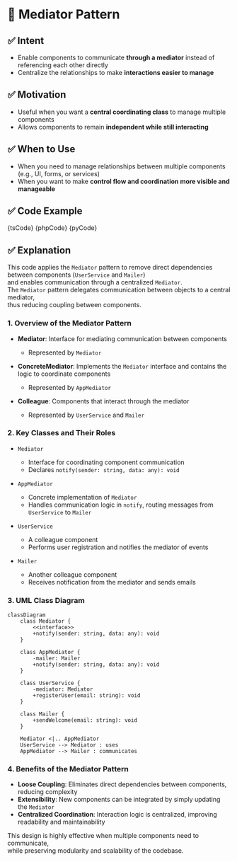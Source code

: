 

# 🧩 Mediator Pattern

## ✅ Intent

- Enable components to communicate **through a mediator** instead of referencing each other directly
- Centralize the relationships to make **interactions easier to manage**

## ✅ Motivation

- Useful when you want a **central coordinating class** to manage multiple components
- Allows components to remain **independent while still interacting**

## ✅ When to Use

- When you need to manage relationships between multiple components (e.g., UI, forms, or services)
- When you want to make **control flow and coordination more visible and manageable**

## ✅ Code Example

<Tabs groupId="language">
  <TabItem value="ts" label="TypeScript">
    <CodeBlock language="ts">{tsCode}</CodeBlock>
  </TabItem>
  <TabItem value="php" label="PHP">
    <CodeBlock language="php">{phpCode}</CodeBlock>
  </TabItem>
  <TabItem value="python" label="Python">
    <CodeBlock language="python">{pyCode}</CodeBlock>
  </TabItem>
</Tabs>

## ✅ Explanation

This code applies the `Mediator` pattern to remove direct dependencies between components (`UserService` and `Mailer`)  
and enables communication through a centralized `Mediator`.  
The `Mediator` pattern delegates communication between objects to a central mediator,  
thus reducing coupling between components.

### 1. Overview of the Mediator Pattern

- **Mediator**: Interface for mediating communication between components

  - Represented by `Mediator`

- **ConcreteMediator**: Implements the `Mediator` interface and contains the logic to coordinate components

  - Represented by `AppMediator`

- **Colleague**: Components that interact through the mediator
  - Represented by `UserService` and `Mailer`

### 2. Key Classes and Their Roles

- `Mediator`

  - Interface for coordinating component communication
  - Declares `notify(sender: string, data: any): void`

- `AppMediator`

  - Concrete implementation of `Mediator`
  - Handles communication logic in `notify`, routing messages from `UserService` to `Mailer`

- `UserService`

  - A colleague component
  - Performs user registration and notifies the mediator of events

- `Mailer`
  - Another colleague component
  - Receives notification from the mediator and sends emails

### 3. UML Class Diagram

```mermaid
classDiagram
    class Mediator {
        <<interface>>
        +notify(sender: string, data: any): void
    }

    class AppMediator {
        -mailer: Mailer
        +notify(sender: string, data: any): void
    }

    class UserService {
        -mediator: Mediator
        +registerUser(email: string): void
    }

    class Mailer {
        +sendWelcome(email: string): void
    }

    Mediator <|.. AppMediator
    UserService --> Mediator : uses
    AppMediator --> Mailer : communicates
```

### 4. Benefits of the Mediator Pattern

- **Loose Coupling**: Eliminates direct dependencies between components, reducing complexity
- **Extensibility**: New components can be integrated by simply updating the `Mediator`
- **Centralized Coordination**: Interaction logic is centralized, improving readability and maintainability

This design is highly effective when multiple components need to communicate,  
while preserving modularity and scalability of the codebase.
